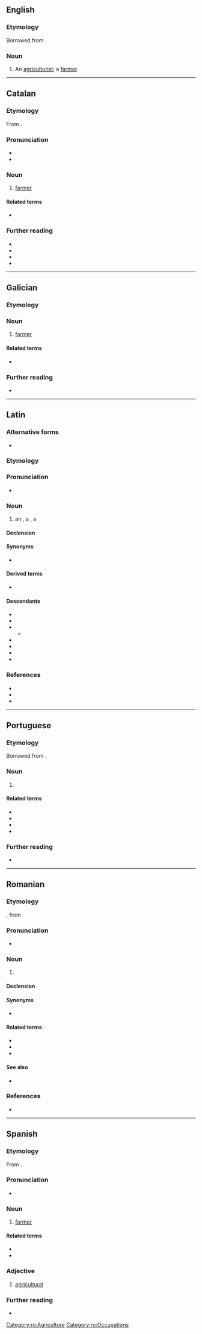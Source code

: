 ==English==

===Etymology===
Borrowed from {{bor|en|la|agricultor}}.

===Noun===
{{en-noun}}

# {{lb|en|archaic}} An [[agriculturist]]; a [[farmer]].

----

==Catalan==

===Etymology===
From {{der|ca|la|agricultor}}.

===Pronunciation===
* {{ca-IPA}}
* {{rhymes|ca|oɾ}}

===Noun===
{{ca-noun|m|f=agricultora}}

# [[farmer]]

====Related terms====
* {{l|ca|agricultura}}

===Further reading===
* {{R:IEC2}}
* {{R:GDLC}}
* {{R:DNV}}
* {{R:DCVB}}

{{c|ca|Agriculture|Occupations}}

----

==Galician==

===Etymology===
{{rfe|gl|Borrowed from {{bor|gl|la|agricultor}}?}}

===Noun===
{{gl-noun|m|agricultores}}

# [[farmer]]

====Related terms====
* {{l|gl|agricultura}}

===Further reading===
* {{R:DRAG}}

{{c|gl|Agriculture|Occupations}}

----

==Latin==

===Alternative forms===
* {{alter|la|agrī cultor}}

===Etymology===
{{compound|la|agrī|cultor|t1=of the field|pos1=genitive singular of {{m|la|ager}}|t2=a cultivator}}

===Pronunciation===
* {{la-IPA}}

===Noun===
{{la-noun|agricultor<3>}}

# an {{l|en|agriculturist}}, a {{l|en|farmer}}, a {{l|en|husbandman}}

====Declension====
{{la-ndecl|agricultor<3>}}

====Synonyms====
* {{sense|farmer}} {{l|la|agricola}}

====Derived terms====
* {{l|la|agricultōrius}} {{qual|New Latin}}

====Descendants====
{{col-top|2}}
* {{desc|ca|agricultor}}
* {{desc|en|agricultor}}
* {{desc|fr|agriculteur}}
** {{desc|ro|agricultor|bor=1}}
* {{desc|gl|agricultor}}
* {{desc|it|agricoltore}}
* {{desc|pt|agricultor}}
* {{desc|es|agricultor}}
{{col-bottom}}

===References===
* {{R:L&S|agrĭcultor|agricultor}}
* {{R:Gaffiot|agrī cultŏr|agri_cultor|91/3}}
* {{R:OLD|1|agricultor|91/1}}
{{C|la|Agriculture}}

----

==Portuguese==

===Etymology===
Borrowed from {{bor|pt|la|agricultor}}.

===Noun===
{{pt-noun|m|es|agricultora|f=agricultora}}

# {{l|en|farmer}} {{gloss|person who plants crops or keeps livestock}}
#: {{syn|pt|fazendeiro|camponês|lavrador}}

====Related terms====
* {{l|pt|agrícola}}
* {{l|pt|agricultura}}
* {{l|pt|agriculturismo}}
* {{l|pt|agro-}}

===Further reading===
* {{R:Priberam}}

{{topics|pt|Agriculture|Occupations}}

----

==Romanian==

===Etymology===
{{bor+|ro|fr|agriculteur}}, from {{der|ro|la|agricultor}}.

===Pronunciation===
* {{IPA|ro|/a.ɡri.kulˈtor/}}

===Noun===
{{ro-noun|m|agricultori|f=agricultoare}}

# {{l|en|farmer}} {{gloss|person who plants crops or keeps livestock}}

====Declension====
{{ro-noun-m}}

====Synonyms====
* {{l|ro|plugar}}

====Related terms====
* {{l|ro|agricol}}
* {{l|ro|agricoliza}}
* {{l|ro|agricultură}}

====See also====
* {{l|ro|țăran}}

===References===
* {{R:DEX}}

[[Category:ro:Agriculture]]
[[Category:ro:Occupations]]

----

==Spanish==

===Etymology===
From {{bor|es|la|agricultor}}.

===Pronunciation===
{{es-IPA}}
* {{rhymes|es|oɾ|s=4}}

===Noun===
{{es-noun|m|f=+}}

# [[farmer]]

====Related terms====
* {{l|es|agrícola}}
* {{l|es|agricultura}}

===Adjective===
{{es-adj}}

# [[agricultural]]

===Further reading===
* {{R:DRAE}}

{{C|es|Agriculture|Occupations}}